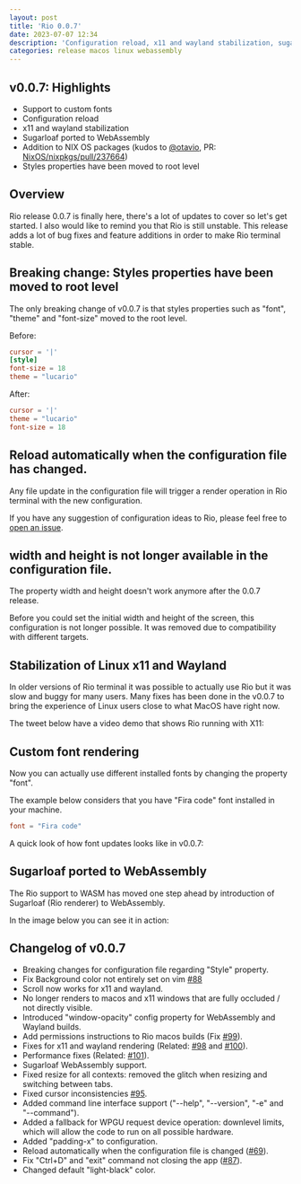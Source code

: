 ```yaml
---
layout: post
title: 'Rio 0.0.7'
date: 2023-07-07 12:34
description: 'Configuration reload, x11 and wayland stabilization, sugarloaf ported to WebAssembly, addition to NIX OS packages and other updates.'
categories: release macos linux webassembly
---
```



## v0.0.7: Highlights

- Support to custom fonts
- Configuration reload
- x11 and wayland stabilization
- Sugarloaf ported to WebAssembly
- Addition to NIX OS packages (kudos to [@otavio](https://github.com/otavio), PR: [NixOS/nixpkgs/pull/237664](https://github.com/NixOS/nixpkgs/pull/237664))
- Styles properties have been moved to root level

## Overview

Rio release 0.0.7 is finally here, there's a lot of updates to cover so let's get started. I also would like to remind you that Rio is still unstable. This release adds a lot of bug fixes and feature additions in order to make Rio terminal stable.

## Breaking change: Styles properties have been moved to root level

The only breaking change of v0.0.7 is that styles properties such as "font", "theme" and "font-size" moved to the root level.

Before:

```toml
cursor = '|'
[style]
font-size = 18
theme = "lucario"
```

After:

```toml
cursor = '|'
theme = "lucario"
font-size = 18
```

## Reload automatically when the configuration file has changed.

Any file update in the configuration file will trigger a render operation in Rio terminal with the new configuration.

If you have any suggestion of configuration ideas to Rio, please feel free to [open an issue](https://github.com/raphamorim/rio/issues/new).

## width and height is not longer available in the configuration file.

The property width and height doesn't work anymore after the 0.0.7 release.

Before you could set the initial width and height of the screen, this configuration is not longer possible. It was removed due to compatibility with different targets.

## Stabilization of Linux x11 and Wayland

In older versions of Rio terminal it was possible to actually use Rio but it was slow and buggy for many users. Many fixes has been done in the v0.0.7 to bring the experience of Linux users close to what MacOS have right now.

The tweet below have a video demo that shows Rio running with X11:

<Tweet id="1670404595246419968" />

## Custom font rendering

Now you can actually use different installed fonts by changing the property "font".

The example below considers that you have "Fira code" font installed in your machine.

```toml
font = "Fira code"
```

A quick look of how font updates looks like in v0.0.7:

<Tweet id="1670808836213547009" />

## Sugarloaf ported to WebAssembly

The Rio support to WASM has moved one step ahead by introduction of Sugarloaf (Rio renderer) to WebAssembly.

In the image below you can see it in action:

## Changelog of v0.0.7

- Breaking changes for configuration file regarding "Style" property.
- Fix Background color not entirely set on vim [#88](https://github.com/raphamorim/rio/issues/88)
- Scroll now works for x11 and wayland.
- No longer renders to macos and x11 windows that are fully occluded / not directly visible.
- Introduced "window-opacity" config property for WebAssembly and Wayland builds.
- Add permissions instructions to Rio macos builds (Fix [#99](https://github.com/raphamorim/rio/issues/99)).
- Fixes for x11 and wayland rendering (Related: [#98](https://github.com/raphamorim/rio/issues/98) and [#100](https://github.com/raphamorim/rio/issues/100)).
- Performance fixes (Related: [#101](https://github.com/raphamorim/rio/issues/101)).
- Sugarloaf WebAssembly support.
- Fixed resize for all contexts: removed the glitch when resizing and switching between tabs.
- Fixed cursor inconsistencies [#95](https://github.com/raphamorim/rio/issues/95).
- Added command line interface support ("--help", "--version", "-e" and "--command").
- Added a fallback for WPGU request device operation: downlevel limits, which will allow the code to run on all possible hardware.
- Added "padding-x" to configuration.
- Reload automatically when the configuration file is changed ([#69](https://github.com/raphamorim/rio/issues/69)).
- Fix "Ctrl+D" and "exit" command not closing the app ([#87](https://github.com/raphamorim/rio/issues/87)).
- Changed default "light-black" color.
